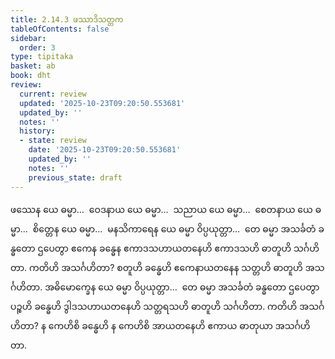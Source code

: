 ```yaml
---
title: 2.14.3 ဖဿာဒိသတ္တက
tableOfContents: false
sidebar:
  order: 3
type: tipitaka
basket: ab
book: dht
review:
  current: review
  updated: '2025-10-23T09:20:50.553681'
  updated_by: ''
  notes: ''
  history:
  - state: review
    date: '2025-10-23T09:20:50.553681'
    updated_by: ''
    notes: ''
    previous_state: draft
---
```



<ReviewStatus review={frontmatter.review} showDetails={true} />

<HypothesisAnnotation frontmatter={frontmatter} />

<DynamicBreadcrumb />

<Division number="472" book="dht" e="ch" v="31" p="91">

<Paragraph number="593" book="dht">
ဖဿေန ယေ ဓမ္မာ…  ဝေဒနာယ ယေ ဓမ္မာ…  သညာယ ယေ ဓမ္မာ…  စေတနာယ ယေ ဓမ္မာ…  စိတ္တေန ယေ ဓမ္မာ…  မနသိကာရေန ယေ ဓမ္မာ ဝိပ္ပယုတ္တာ…  တေ ဓမ္မာ အသင်္ခတံ ခန္ဓတော ဌပေတွာ ဧကေန ခန္ဓေန ဧကာဒသဟာယတနေဟိ ဧကာဒသဟိ ဓာတူဟိ သင်္ဂဟိတာ. ကတိဟိ အသင်္ဂဟိတာ? စတူဟိ ခန္ဓေဟိ ဧကေနာယတနေန သတ္တဟိ ဓာတူဟိ အသင်္ဂဟိတာ.
</Paragraph>

</Division>
<Division number="473" book="dht" e="ch" v="31" p="91">

<Paragraph number="594" book="dht">
အဓိမောက္ခေန ယေ ဓမ္မာ ဝိပ္ပယုတ္တာ…  တေ ဓမ္မာ အသင်္ခတံ ခန္ဓတော ဌပေတွာ ပဉ္စဟိ ခန္ဓေဟိ ဒွါဒသဟာယတနေဟိ သတ္တရသဟိ ဓာတူဟိ သင်္ဂဟိတာ. ကတိဟိ အသင်္ဂဟိတာ? န ကေဟိစိ ခန္ဓေဟိ န ကေဟိစိ အာယတနေဟိ ဧကာယ ဓာတုယာ အသင်္ဂဟိတာ.
</Paragraph>
</Division>